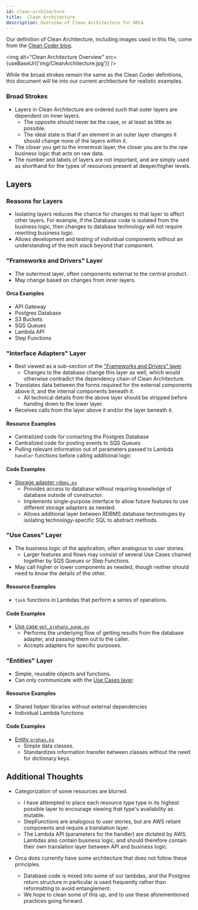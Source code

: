 ```yaml
---
id: clean-architecture
title:  Clean Architecture
description: Overview of Clean Architecture for ORCA
---
```



Our definition of Clean Architecture, including images used in this file, 
come from the [Clean Coder blog](https://blog.cleancoder.com/uncle-bob/2012/08/13/the-clean-architecture.html).

<img alt="Clean Architecture Overview" src={useBaseUrl('img/CleanArchitecture.jpg')} />

While the broad strokes remain the same as the Clean Coder definitions, this document will tie into our current architecture for realistic examples.

### Broad Strokes
- Layers in Clean Architecture are ordered such that outer layers are dependent on inner layers.
  - The opposite should never be the case, or at least as little as possible.
  - The ideal state is that if an element in an outer layer changes it should change none of the layers within it.
- The closer you get to the innermost layer, the closer you are to the raw business logic that acts on raw data. 
- The number and labels of layers are not important, and are simply used as shorthand for the types of resources present at deeper/higher levels.

## Layers
### Reasons for Layers
- Isolating layers reduces the chance for changes to that layer to affect other layers.
  For example, if the Database code is isolated from the business logic, then changes to database technology will not require rewriting business logic.
- Allows development and testing of individual components without an understanding of the tech stack beyond that component.


<a name="frameworks-and-drivers"></a>

### "Frameworks and Drivers" Layer
- The outermost layer, often components external to the central product.
- May change based on changes from inner layers.

#### Orca Examples
- API Gateway
- Postgres Database
- S3 Buckets
- SQS Queues
- Lambda API
- Step Functions


<a name="interface"></a>

### "Interface Adapters" Layer
- Best viewed as a sub-section of the ["Frameworks and Drivers" layer](#frameworks-and-drivers).
  - Changes to the database change this layer as well, which would otherwise contradict the dependency chain of Clean Architecture.
- Translates data between the forms required for the external components above it, and the internal components beneath it.
  - All technical details from the above layer should be stripped before handing down to the lower layer.
- Receives calls from the layer above it and/or the layer beneath it.

#### Resource Examples
- Centralized code for contacting the Postgres Database
- Centralized code for posting events to SQS Queues
- Pulling relevant information out of parameters passed to Lambda `handler` functions before calling additional logic

#### Code Examples
- [Storage adapter `rdbms.py`](https://github.com/nasa/cumulus-orca/blob/master/tasks/internal_reconcile_report_orphan/src/adapters/storage/rdbms.py)
  - Provides access to database without requiring knowledge of database outside of constructor.
  - Implements single-purpose interface to allow future features to use different storage adapters as needed.
  - Allows additional layer between RDBMS database technologies by isolating technology-specific SQL to abstract methods.


<a name="use-cases"></a>

### "Use Cases" Layer
- The business logic of the application, often analogous to user stories.
  - Larger features and flows may consist of several Use Cases chained together by SQS Queues or Step Functions.
- May call higher or lower components as needed, though neither should need to know the details of the other.

#### Resource Examples
- `task` functions in Lambdas that perform a series of operations.

#### Code Examples
- [Use case `get_orphans_page.py`](https://github.com/nasa/cumulus-orca/blob/master/tasks/internal_reconcile_report_orphan/src/use_cases/get_orphans_page.py)
  - Performs the underlying flow of getting results from the database adapter, and passing them out to the caller.
  - Accepts adapters for specific purposes.

<a name="entities"></a>

### "Entities" Layer
- Simple, reusable objects and functions.
- Can only communicate with the [Use Cases layer](#use-cases).

#### Resource Examples
- Shared helper libraries without external dependencies
- Individual Lambda functions

#### Code Examples
- [Entity `orphan.py`](https://github.com/nasa/cumulus-orca/blob/master/tasks/internal_reconcile_report_orphan/src/entities/orphan.py)
  - Simple data classes.
  - Standardizes information transfer between classes without the need for dictionary keys.

## Additional Thoughts
- Categorization of some resources are blurred.
  - I have attempted to place each resource type type in its highest possible layer to encourage viewing that type's availability as mutable.
  - StepFunctions are analogous to user stories, but are AWS reliant components and require a translation layer.
  - The Lambda API (parameters for the handler) are dictated by AWS.
    Lambdas also contain business logic, and should therefore contain their own translation layer between API and business logic.

- Orca does currently have some architecture that does not follow these principles.
  - Database code is mixed into some of our lambdas, and the Postgres return structure in particular is used frequently rather than reformatting to avoid entanglement.
  - We hope to clean some of this up, and to use these aforementioned practices going forward.
